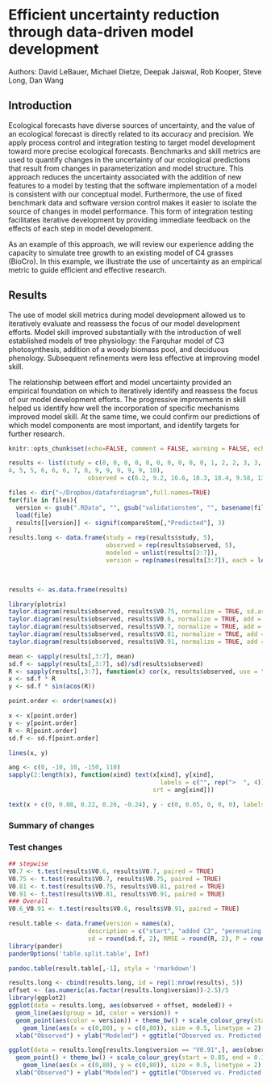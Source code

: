 Efficient uncertainty reduction through data-driven model development
=====================================================================

Authors: David LeBauer, Michael Dietze, Deepak Jaiswal, Rob Kooper, Steve Long, Dan Wang

Introduction 
------------
  Ecological forecasts have diverse sources of uncertainty, and the value of an ecological forecast is directly related to its accuracy and precision.
  We apply process control and integration testing to target model development toward more precise ecological forecasts.
  Benchmarks and skill metrics are used to quantify changes in the uncertainty of our ecological predictions that result from changes in parameterization and model structure.
  This approach reduces the uncertainty associated with the addition of new features to a model by testing that the software implementation of a model is consistent with our conceptual model.
  Furthermore, the use of fixed benchmark data and software version control makes it easier to isolate the source of changes in model performance.
  This form of integration testing facilitates iterative development by providing immediate feedback on the effects of each step in model development.

  As an example of this approach, we will review our experience adding the capacity to simulate tree growth to an existing model of C4 grasses (BioCro).
  In this example, we illustrate the use of uncertainty as an empirical metric to guide efficient and effective research.


Results
-------

  The use of model skill metrics during model development allowed us to iteratively evaluate and reassess the focus of our model development efforts.
  Model skill improved substantially with the introduction of well established models of tree physiology: the Farquhar model of C3 photosynthesis, addition of a woody biomass pool, and deciduous phenology.
  Subsequent refinements were less effective at improving model skill.

  The relationship between effort and model uncertainty provided an empirical foundation on which to iteratively identify and reassess the focus of our model development efforts.
  The progressive improvments in skill helped us identify how well the incorporation of specific mechanisms improved model skill.
  At the same time, we could confirm our predictions of which model components are most important, and identify targets for further research.

```r

knitr::opts_chunk$set(echo=FALSE, comment = FALSE, warning = FALSE, echo = FALSE)
```

```r

results <- list(study = c(0, 0, 0, 0, 0, 0, 0, 0, 0, 0, 1, 2, 2, 3, 3, 3, 3, 3, 4, 4, 
4, 5, 5, 6, 6, 6, 7, 8, 9, 9, 9, 9, 9, 10),
                      observed = c(6.2, 9.2, 16.6, 18.3, 18.4, 9.58, 13.5, 17.4, 19.3, 19.4, 37.5, 25.9, 36.1, 29.3, 50.5, 9.25, 31, 13, 14.7, 25.6, 33.3, 11.2, 59.1, 14.9, 32.1, 64.6, 44.8, 34.6, 5.59, 12.9, 13.3, 14.1, 8.67, 15.4))

files <- dir("~/Dropbox/datafordiagram",full.names=TRUE)
for(file in files){
  version <- gsub(".RData", "", gsub("validationstem", "", basename(file)))  
  load(file)
  results[[version]] <- signif(compareStem[,"Predicted"], 3)
}
results.long <- data.frame(study = rep(results$study, 5),
                           observed = rep(results$observed, 5),
                           modeled = unlist(results[3:7]),
                           version = rep(names(results[3:7]), each = length(results[[1]])))


                           
results <- as.data.frame(results)


```



```r
library(plotrix)
taylor.diagram(results$observed, results$V0.75, normalize = TRUE, sd.arcs=TRUE)
taylor.diagram(results$observed, results$V0.6, normalize = TRUE, add = TRUE)
taylor.diagram(results$observed, results$V0.7, normalize = TRUE, add = TRUE)
taylor.diagram(results$observed, results$V0.81, normalize = TRUE, add = TRUE)
taylor.diagram(results$observed, results$V0.91, normalize = TRUE, add = TRUE)

mean <- sapply(results[,3:7], mean)
sd.f <- sapply(results[,3:7], sd)/sd(results$observed)
R <- sapply(results[,3:7], function(x) cor(x, results$observed, use = "pairwise"))
x <- sd.f * R
y <- sd.f * sin(acos(R))

point.order <- order(names(x))

x <- x[point.order]
y <- y[point.order]
R <- R[point.order]
sd.f <- sd.f[point.order]

lines(x, y)

ang <- c(0, -10, 10, -150, 110)
sapply(2:length(x), function(xind) text(x[xind], y[xind], 
                                          labels = c("", rep(">  ", 4)), 
                                        srt = ang[xind]))

text(x + c(0, 0.08, 0.22, 0.26, -0.24), y - c(0, 0.05, 0, 0, 0), labels = c("", "add C3", "perenating stem", "growth respiration", "leaf senescence"))

```


### Summary of changes 



### Test changes

```r
## stepwise
V0.7 <- t.test(results$V0.6, results$V0.7, paired = TRUE)
V0.75 <- t.test(results$V0.7, results$V0.75, paired = TRUE)
V0.81 <- t.test(results$V0.75, results$V0.81, paired = TRUE)
V0.91 <- t.test(results$V0.81, results$V0.91, paired = TRUE)
### Overall
V0.6_V0.91 <- t.test(results$V0.6, results$V0.91, paired = TRUE)

result.table <- data.frame(version = names(x), 
                      description = c("start", "added C3", "perenating stem", "growth respiration", "leaf senescence"), 
                      sd = round(sd.f, 2), RMSE = round(R, 2), P = round(c(NA, V0.7$p.value, V0.75$p.value, V0.81$p.value, V0.91$p.value), 2))
library(pander)
panderOptions('table.split.table', Inf)
```

```r
pandoc.table(result.table[,-1], style = 'rmarkdown')
```

```r
results.long <- cbind(results.long, id = rep(1:nrow(results), 5))
offset <- (as.numeric(as.factor(results.long$version))-2.5)/5
library(ggplot2)
ggplot(data = results.long, aes(observed + offset, modeled)) + 
  geom_line(aes(group = id, color = version)) +
  geom_point(aes(color = version)) + theme_bw() + scale_colour_grey(start = 0.85, end = 0.15) +
    geom_line(aes(x = c(0,80), y = c(0,80)), size = 0.5, linetype = 2) +
  xlab("Observed") + ylab("Modeled") + ggtitle("Observed vs. Predicted Willow Yield")

ggplot(data = results.long[results.long$version == "V0.91",], aes(observed, modeled)) + 
  geom_point() + theme_bw() + scale_colour_grey(start = 0.85, end = 0.15) +
    geom_line(aes(x = c(0,80), y = c(0,80)), size = 0.5, linetype = 2) +
  xlab("Observed") + ylab("Modeled") + ggtitle("Observed vs. Predicted Willow Yield")
```